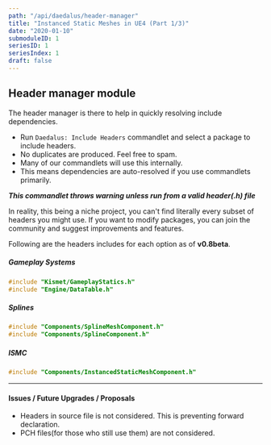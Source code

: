 ```yaml
---
path: "/api/daedalus/header-manager"
title: "Instanced Static Meshes in UE4 (Part 1/3)"
date: "2020-01-10"
submoduleID: 1
seriesID: 1
seriesIndex: 1
draft: false
---
```


## Header manager module

The header manager is there to help in quickly resolving include dependencies.

- Run `Daedalus: Include Headers` commandlet and select a package to include headers.
- No duplicates are produced. Feel free to spam.
- Many of our commandlets will use this internally.
- This means dependencies are auto-resolved if you use commandlets primarily.

**_This commandlet throws warning unless run from a valid header(.h) file_**

In reality, this being a niche project, you can't find literally every subset of headers you might use.
If you want to modify packages, you can join the community and suggest improvements and features.

Following are the headers includes for each option as of **v0.8beta**.

##### Gameplay Systems

```cpp
#include "Kismet/GameplayStatics.h"
#include "Engine/DataTable.h"
```

##### Splines

```cpp
#include "Components/SplineMeshComponent.h"
#include "Components/SplineComponent.h"
```

##### ISMC

```cpp
#include "Components/InstancedStaticMeshComponent.h"
```

---

#### Issues / Future Upgrades / Proposals

- Headers in source file is not considered. This is preventing forward declaration.
- PCH files(for those who still use them) are not considered.
